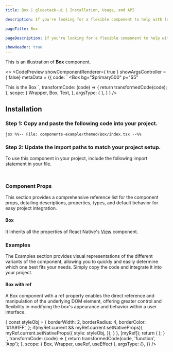 ```yaml
---
title: Box | gluestack-ui | Installation, Usage, and API

description: If you're looking for a flexible component to help with low-level layout needs, the Box component might be just what you need. With its customizable styles and props, it can be used to create a wide range of UI elements, from simple containers to complex layout structures.

pageTitle: Box

pageDescription: If you're looking for a flexible component to help with low-level layout needs, the Box component might be just what you need. With its customizable styles and props, it can be used to create a wide range of UI elements, from simple containers to complex layout structures.

showHeader: true
---
```



<Meta title="with-gluestack-style/components/Layout/Box" />


This is an illustration of **Box** component.

<>
  <CodePreview
    showComponentRenderer={ true }
  showArgsController = { false}
  metaData = {{
    code: `
<Box
  bg="$primary500"
  p="$5"
>
  <Text color='$text0' >
    This is the Box
  </Text>
</Box>
`,
      transformCode: (code) => {
        return transformedCode(code);
      },
        scope: {
      Wrapper,
        Box,
        Text,
      },
    argsType: { },
  }
}
/>
</>

<br/>

## Installation

### Step 1: Copy and paste the following code into your project.

<CollapsibleCode>

```jsx %%-- File: components-example/themed/Box/index.tsx --%% ```

</CollapsibleCode>

### Step 2: Update the import paths to match your project setup.

To use this component in your project, include the following import statement in your file.

```jsx
```

```jsx
```

### Component Props

This section provides a comprehensive reference list for the component props, detailing descriptions, properties, types, and default behavior for easy project integration.

#### Box

It inherits all the properties of React Native's [View](https://reactnative.dev/docs/view) component.







### Examples

The Examples section provides visual representations of the different variants of the component, allowing you to quickly and easily determine which one best fits your needs. Simply copy the code and integrate it into your project.

#### Box with ref

A Box component with a ref property enables the direct reference and manipulation of the underlying DOM element, offering greater control and flexibility in modifying the box's appearance and behavior within a user interface.

<AppProvider>
  <CodePreview
    showComponentRenderer={true}
    showArgsController={false}
    metaData={{
      code: `
        function App () {
          const myRef = useRef({});
          useEffect(() => {
            const styleObj = {
              borderWidth: 2,
              borderRadius: 4,
              borderColor: '#1A91FF',
            };
          if(myRef.current && myRef.current.setNativeProps){
             myRef.current.setNativeProps({
              style: styleObj,
             });
            }
          }, [myRef]);
        return (
          <Box 
          h={100}
          w={100}
          bg="$primary100"
          ref={myRef} />
        );
      }
      `,
      transformCode: (code) => {
        return transformedCode(code, 'function', 'App');
      },
      scope: { Box, Wrapper, useRef, useEffect },
      argsType: {},
    }}
  />
</AppProvider>

